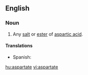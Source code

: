 ==English==

===Noun===
{{en-noun}}

# {{organic compound}} Any [[salt]] or [[ester]] of [[aspartic acid]].
====Translations====
{{trans-top|salt or ester of aspartic acid}}
*Spanish: {{t-|es|aspartato|m}}
{{trans-mid}}
{{trans-bottom}}

[[hu:aspartate]]
[[vi:aspartate]]